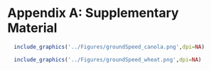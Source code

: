 \newpage

# Appendix A: Supplementary Material {-}

```r
  include_graphics('../Figures/groundSpeed_canola.png',dpi=NA)
```

```r
  include_graphics('../Figures/groundSpeed_wheat.png',dpi=NA)
```
